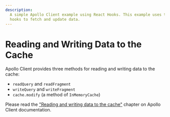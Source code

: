 ```yaml
---
description:
  A simple Apollo Client example using React Hooks. This example uses the useQuery and useMutation
  hooks to fetch and update data.
---
```


# Reading and Writing Data to the Cache

Apollo Client provides three methods for reading and writing data to the cache:

- `readQuery` and `readFragment`
- `writeQuery` and `writeFragment`
- `cache.modify` (a method of `InMemoryCache`)

Please read the
["Reading and writing data to the cache"](https://www.apollographql.com/docs/react/caching/cache-interaction/)
chapter on Apollo Client documentation.
